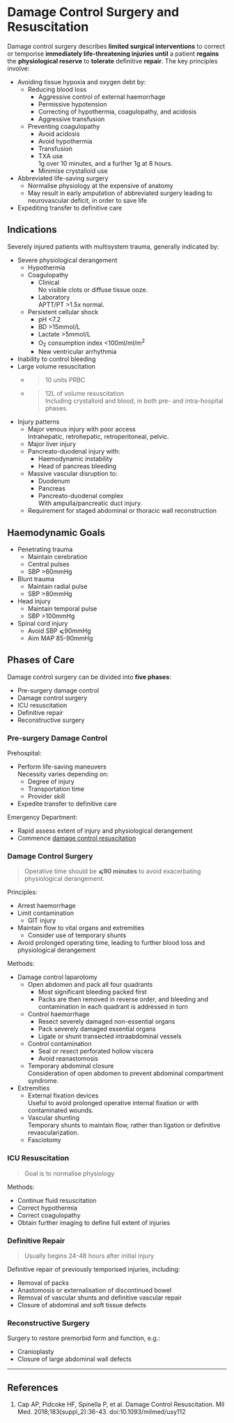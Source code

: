 # Damage Control Surgery and Resuscitation

Damage control surgery describes **limited surgical interventions** to correct or temporise **immediately life-threatening injuries until** a patient **regains** the **physiological reserve** to **tolerate** definitive **repair**. The key principles involve:

* Avoiding tissue hypoxia and oxygen debt by:
	* Reducing blood loss
		* Aggressive control of external haemorrhage
		* Permissive hypotension
		* Correcting of hypothermia, coagulopathy, and acidosis
		* Aggressive transfusion  
	* Preventing coagulopathy  
		* Avoid acidosis
		* Avoid hypothermia
		* Transfusion  
		* TXA use  
		1g over 10 minutes, and a further 1g at 8 hours.
		* Minimise crystalloid use
* Abbreviated life-saving surgery
	* Normalise physiology at the expensive of anatomy
	* May result in early amputation of abbreviated surgery leading to neurovascular deficit, in order to save life
* Expediting transfer to definitive care


## Indications

Severely injured patients with multisystem trauma, generally indicated by:

* Severe physiological derangement	
	* Hypothermia
	* Coagulopathy
		* Clinical  
		No visible clots or diffuse tissue ooze.
		* Laboratory  
		APTT/PT >1.5x normal.
	* Persistent cellular shock
		* pH <7.2
		* BD >15mmol/L
		* Lactate >5mmol/L
		* O<sub>2</sub> consumption index <100ml/ml/m<sup>2</sup>
		* New ventricular arrhythmia
* Inability to control bleeding
* Large volume resuscitation
	* >10 units PRBC
	* >12L of volume resuscitation  
	Including crystalloid and blood, in both pre- and intra-hospital phases.
* Injury patterns
	* Major venous injury with poor access  
	Intrahepatic, retrohepatic, retroperitoneal, pelvic.
	* Major liver injury  
	* Pancreato-duodenal injury with:
		* Haemodynamic instability
		* Head of pancreas bleeding
	* Massive vascular disruption to:
		* Duodenum
		* Pancreas
		* Pancreato-duodenal complex  
		With ampulla/pancreatic duct injury.
	* Requirement for staged abdominal or thoracic wall reconstruction


## Haemodynamic Goals

* Penetrating trauma
	* Maintain cerebration
	* Central pulses
	* SBP >60mmHg
* Blunt trauma
	* Maintain radial pulse
	* SBP >80mmHg
* Head injury
	* Maintain temporal pulse
	* SBP >100mmHg
* Spinal cord injury
	* Avoid SBP ⩽90mmHg
	* Aim MAP 85-90mmHg

## Phases of Care

Damage control surgery can be divided into **five phases**:

* Pre-surgery damage control
* Damage control surgery  
* ICU resuscitation
* Definitive repair
* Reconstructive surgery



### Pre-surgery Damage Control

Prehospital:

* Perform life-saving maneuvers  
Necessity varies depending on:
	* Degree of injury
	* Transportation time
	* Provider skill
* Expedite transfer to definitive care


Emergency Department:

* Rapid assess extent of injury and physiological derangement
* Commence [damage control resuscitation](/management/trauma/dcr.md)



### Damage Control Surgery

> Operative time should be **⩽90 minutes** to avoid exacerbating physiological derangement.


Principles:

* Arrest haemorrhage
* Limit contamination
	* GIT injury
* Maintain flow to vital organs and extremities
	* Consider use of temporary shunts
* Avoid prolonged operating time, leading to further blood loss and physiological derangement


Methods:

* Damage control laparotomy
	* Open abdomen and pack all four quadrants  
		* Most significant bleeding packed first
		* Packs are then removed in reverse order, and bleeding and contamination in each quadrant is addressed in turn
	* Control haemorrhage
		* Resect severely damaged non-essential organs
		* Pack severely damaged essential organs
		* Ligate or shunt transected intraabdominal vessels
	* Control contamination  
		* Seal or resect perforated hollow viscera
		* Avoid reanastomosis
	* Temporary abdominal closure  
	Consideration of open abdomen to prevent abdominal compartment syndrome.
* Extremities
	* External fixation devices  
	Useful to avoid prolonged operative internal fixation or with contaminated wounds.
	* Vascular shunting  
	Temporary shunts to maintain flow, rather than ligation or definitive revascularization.
	* Fasciotomy



### ICU Resuscitation

> Goal is to normalise physiology


Methods:

* Continue fluid resuscitation
* Correct hypothermia
* Correct coagulopathy
* Obtain further imaging to define full extent of injuries




### Definitive Repair

> Usually begins 24-48 hours after initial injury

Definitive repair of previously temporised injuries, including:

* Removal of packs
* Anastomosis or externalisation of discontinued bowel
* Removal of vascular shunts and definitive vascular repair
* Closure of abdominal and soft tissue defects



### Reconstructive Surgery


Surgery to restore premorbid form and function, e.g.:

* Cranioplasty
* Closure of large abdominal wall defects


---

## References

1. Cap AP, Pidcoke HF, Spinella P, et al. Damage Control Resuscitation. Mil Med. 2018;183(suppl_2):36-43. doi:10.1093/milmed/usy112
